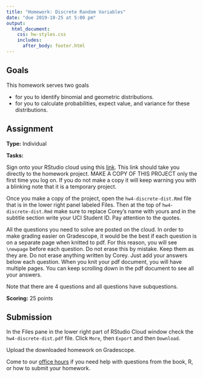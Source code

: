 ```yaml
---
title: "Homework: Discrete Random Variables"
date: "due 2019-10-25 at 5:00 pm"
output: 
  html_document:
    css: hw-styles.css 
    includes:
      after_body: footer.html
---
```



## Goals 

This homework serves two goals 

- for you to identify binomial and geometric distributions.
- for you to calculate probabilities, expect value, and variance for these distributions.

## Assignment

__Type:__ Individual

__Tasks:__

Sign onto your RStudio cloud using this [link](https://rstudio.cloud/spaces/29360/project/624564). This link should take you directly to the homework project. MAKE A COPY OF THIS PROJECT only the first time you log on. If you do not make a copy it will keep warning you with a blinking note that it is a temporary project.

Once you make a copy of the project, open the `hw4-discrete-dist.Rmd` file that is in the lower right panel labeled Files. Then at the top of `hw4-discrete-dist.Rmd` make sure to replace Corey's name with yours and in the subtitle section write your UCI Student ID. Pay attention to the quotes.

All the questions you need to solve are posted on the cloud. In order to make grading easier on Gradescope, it would be the best if each question is on a separate page when knitted to pdf. For this reason, you will see `\newpage` before each question. Do not erase this by mistake. Keep them as they are. Do not erase anything written by Corey. Just add your answers below each question. When you knit your pdf document, you will have multiple pages. You can keep scrolling down in the pdf document to see all your answers.

Note that there are 4 questions and all questions have subquestions.

__Scoring:__ 25 points

## Submission

In the Files pane in the lower right part of RStudio Cloud window check the `hw4-discrete-dist.pdf` file. Click `More`, then `Export` and then `Download`.


Upload the downloaded homework on Gradescope.

Come to our [office hours](https://mdogucu.ics.uci.edu/teaching/stats67-fa19/office.html) if you need help with questions from the book, R, or how to submit your homework.  

<br>
<br>
<br>
